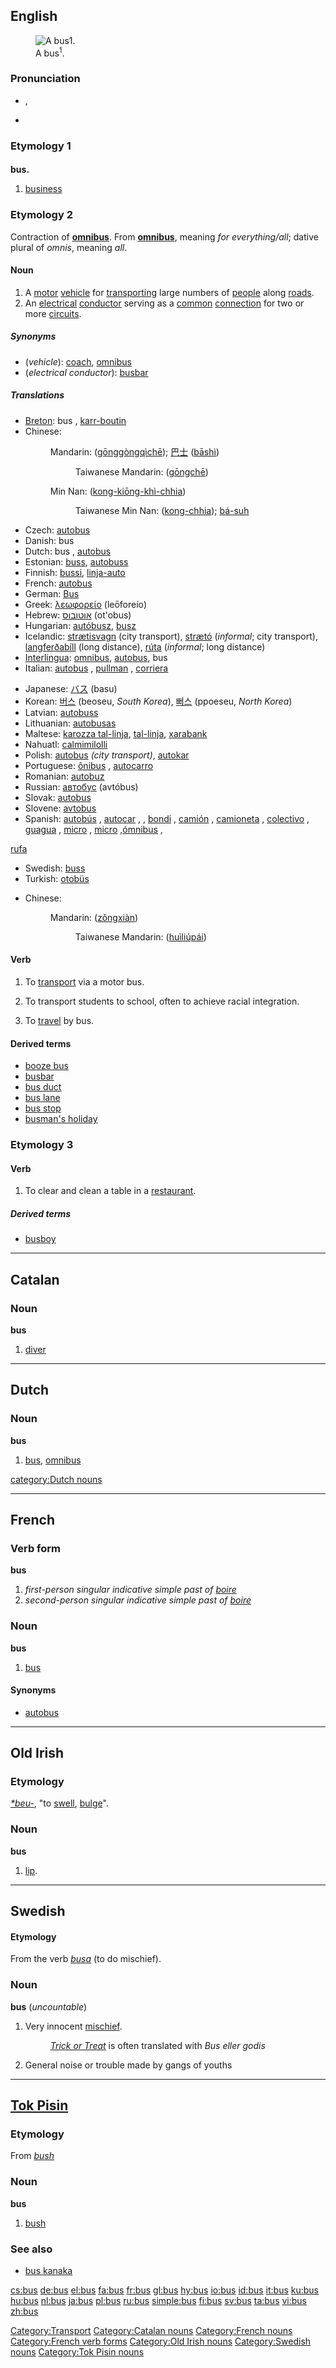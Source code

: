 {{see|Bus|buss}}
==English==
[[Image:Kintetsu Bus 001 JPN.jpg|thumb|right|A bus<SUP>1</SUP>.]]

===Pronunciation===
*{{IPA|/ˈbɐs/}}, {{SAMPA|/bVs/}}
*{{audio|en-us-bus.ogg|Audio (US)}}
*:{{rhymes|ʌs}}

===Etymology 1===

===={{abbreviation}}====
'''bus.'''

# [[business]]

===Etymology 2===
Contraction of '''[[omnibus]]'''. From {{L.}} '''[[omnibus]]''', meaning ''for everything/all''; dative plural of ''omnis'', meaning ''all''.

====Noun====
{{en-noun|pl=buses|pl2=busses}}

# A [[motor]] [[vehicle]] for [[transport]]ing large numbers of [[people]] along [[road]]s.
# An [[electrical]] [[conductor]] serving as a [[common]] [[connection]] for two or more [[circuit]]s.

=====Synonyms=====
* (''vehicle''): [[coach]], [[omnibus]]
* (''electrical conductor''): [[busbar]]

=====Translations=====
{{trans-top|vehicle}}
*[[Breton]]: bus {{m}}, [[karr-boutin]] {{m}}
*Chinese:
*:Mandarin: {{zh-ts|公共汽車|公共汽车}} ([[gōnggòngqìchē]]); [[巴士]] ([[bāshì]])
*:: Taiwanese Mandarin: {{zh-ts|公車|公车}} ([[gōngchē]])
*:Min Nan: {{zh-ts|公共汽車|公共汽车}} ([[kong-kiōng-khì-chhia]])
*:: Taiwanese Min Nan: {{zh-ts|公車|公车}} ([[kong-chhia]]); [[bá-suh]]
*Czech: [[autobus]] {{m}}
*Danish: bus
*Dutch: bus {{m}}, [[autobus]] {{m}}
*Estonian: [[buss]], [[autobuss]]
*Finnish: [[bussi]], [[linja-auto]]
*French: [[autobus]]
*German: [[Bus]] {{m}}
*Greek: [[λεωφορείο]] (leōforeío) {{n}}
*Hebrew: [[אוטובוס]] (ot'obus) {{m}}
*Hungarian: [[autóbusz]], [[busz]]
*Icelandic: [[strætisvagn]] {{m}} (city transport), [[strætó]] {{m}} (''informal''; city transport), [[langferðabíll]] {{m}} (long distance), [[rúta]] {{f}} (''informal''; long distance)
*[[Interlingua]]: [[omnibus]], [[autobus]], bus
*Italian: [[autobus]] {{m}}, [[pullman]] {{m}}, [[corriera]] {{f}}
{{trans-mid}}
*Japanese: [[バス]] (basu)
*Korean: [[버스]] (beoseu, ''South Korea''), [[뻐스]] (ppoeseu, ''North Korea'')
*Latvian: [[autobuss]]
*Lithuanian: [[autobusas]] {{m}}
*Maltese: [[karozza tal-linja]], [[tal-linja]], [[xarabank]]
*Nahuatl: [[calmimilolli]]
*Polish: [[autobus]] {{m}} ''(city transport)'', [[autokar]] {{m}}
*Portuguese: [[ônibus]] {{m}}, [[autocarro]] {{m}}
*Romanian: [[autobuz]] {{n}}
*Russian: [[автобус]] (avtóbus) {{m}}
*Slovak: [[autobus]] {{m}}
*Slovene: [[avtobus]] {{m}}
*Spanish: [[autobús]] {{m}}, [[autocar]] {{m}} {{italbrac|Spain}},{{t|es|bus|m}} {{italbrac|Latin America}}, [[bondi]] {{m}} {{italbrac|Argentina, colloquial}}, [[camión]] {{m}} {{italbrac|Mexico}},  [[camioneta]] {{f}} {{italbrac|Guatemala}}, [[colectivo]] {{m}} {{italbrac|Argentina}}, [[guagua]] {{f}}  {{italbrac|Caribbean Islands, Spain's Canary Islands}}, [[micro]] {{m}} {{italbrac|Argentina}},   [[micro]] {{f}} {{italbrac|Chile}},[[ómnibus]] {{m}} {{italbrac|Paraguay|Peru|Uruguay}}, 
[[rufa]] {{f}} {{italbrac|Cuba, colloquial}} 
*Swedish: [[buss#Swedish|buss]] {{c}}
*Turkish: [[otobüs]]
{{trans-bottom}}

{{trans-top|electrical conductor}}
*Chinese:
*:Mandarin: {{zh-ts|總線|总线}} ([[zǒngxiàn]])
*:: Taiwanese Mandarin: {{zh-ts|匯流排|汇流排}} ([[huìliúpái]])
{{trans-mid}}
{{trans-bottom}}

====Verb====
{{en-verb|'''[[busses]]''' or '''[[buses]]'''|'''[[bussing]]''' or '''[[busing]]'''|'''[[bussed]]''' or '''[[bused]]'''}}

# {{transitive}} To [[transport]] via a motor bus.
# {{transitive}} To transport students to school, often to achieve racial integration.
# {{intransitive}} To [[travel]] by bus.

====Derived terms====
*[[booze bus]]
*[[busbar]]
*[[bus duct]]
*[[bus lane]]
*[[bus stop]]
*[[busman's holiday]]

===Etymology 3===

====Verb====
{{en-verb|'''[[busses]]''' or '''[[buses]]'''|'''[[bussing]]''' or '''[[busing]]'''|'''[[bussed]]''' or '''[[bused]]'''}}

# To clear and clean a table in a [[restaurant]].

=====Derived terms=====
* [[busboy]]

[[Category:Transport]]

----

==Catalan==

===Noun===
'''bus'''

# [[diver]]

[[Category:Catalan nouns]]

----

==Dutch==

===Noun===
'''bus''' {{m}}

# [[#English|bus]], [[omnibus]]

[[category:Dutch nouns]]

----

==French==

===Verb form===
'''bus'''

# ''first-person singular indicative simple past of [[boire]]''
# ''second-person singular indicative simple past of [[boire]]''

===Noun===
'''bus''' {{m}}

# {{colloquial|lang=fr}} [[#English|bus]]

====Synonyms====
*[[autobus]]


[[Category:French nouns]]
[[Category:French verb forms]]

----

==Old Irish==

===Etymology===
{{PIE.|sga}} ''[[*beu-]]'', "to [[swell]], [[bulge]]".

===Noun===
'''bus'''

# [[lip]].

[[Category:Old Irish nouns]]

----

==Swedish==

{{rfc-level|Etymology at L4+ not in L3 POS section}}

====Etymology====
From the verb ''[[busa#Swedish|busa]]'' (to do mischief).

===Noun===
'''bus''' {{n}} (''uncountable'')

# Very innocent [[mischief]].
#:''[[Trick or Treat]]'' is often translated with ''Bus eller godis''
# General noise or trouble made by gangs of youths

[[Category:Swedish nouns]]

----

==[[Tok Pisin]]==

===Etymology===
From {{E.|tpi}} ''[[bush]]''

===Noun===
'''bus'''

# [[bush]]

===See also===
*[[bus kanaka]]

[[Category:Tok Pisin nouns]]

[[cs:bus]]
[[de:bus]]
[[el:bus]]
[[fa:bus]]
[[fr:bus]]
[[gl:bus]]
[[hy:bus]]
[[io:bus]]
[[id:bus]]
[[it:bus]]
[[ku:bus]]
[[hu:bus]]
[[nl:bus]]
[[ja:bus]]
[[pl:bus]]
[[ru:bus]]
[[simple:bus]]
[[fi:bus]]
[[sv:bus]]
[[ta:bus]]
[[vi:bus]]
[[zh:bus]]